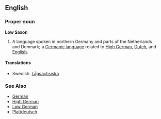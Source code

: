 ==English==

===Proper noun===
'''Low Saxon'''
# A language spoken in northern Germany and parts of the Netherlands and Denmark; a [[Germanic language]] related to [[High German]], [[Dutch]], and [[English]].

====Translations====
*Swedish: [[Lågsachsiska]]

===See Also===
{{interwiktionary|code=nds}}
*[[German]]
*[[High German]]
*[[Low German]]
*[[Plattdeutsch]]